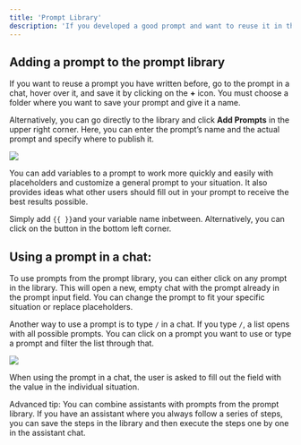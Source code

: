 ```yaml
---
title: 'Prompt Library'
description: 'If you developed a good prompt and want to reuse it in the future, there is a prompt library to store it. You can edit it, share it with others, and use it easily in a chat or with an assistant. Prompts in the prompt library are always stored within folders. You can keep your folders private or share your folders with other users in the workspace.'
---
```


## Adding a prompt to the prompt library

If you want to reuse a prompt you have written before, go to the prompt in a chat, hover over it, and save it by clicking on the **+** icon. You must choose a folder where you want to save your prompt and give it a name.

Alternatively, you can go directly to the library and click **Add Prompts** in the upper right corner. Here, you can enter the prompt’s name and the actual prompt and specify where to publish it.

![](/images/prompt-library-1.png)

You can add variables to a prompt to work more quickly and easily with  placeholders and customize a general prompt to your situation. It also provides ideas what other users should fill out in your prompt to receive the best results possible. 

Simply add `{{ }}`and your variable name inbetween. Alternatively, you can click on the button in the bottom left corner.

## Using a prompt in a chat:

To use prompts from the prompt library, you can either click on any prompt in the library. This will open a new, empty chat with the prompt already in the prompt input field. You can change the prompt to fit your specific situation or replace placeholders.

Another way to use a prompt is to type `/` in a chat. If you type `/`, a list opens with all possible prompts. You can click on a prompt you want to use or type a prompt and filter the list through that.

![](/images/prompt-library-2.png)

When using the prompt in a chat, the user is asked to fill out the field with the value in the individual situation.

<Tip>Advanced tip: You can combine assistants with prompts from the prompt library. If you have an assistant where you always follow a series of steps, you can save the steps in the library and then execute the steps one by one in the assistant chat.</Tip>